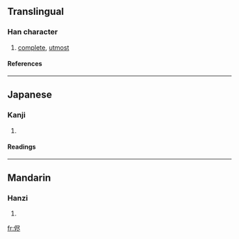 {{see|儘}}

==Translingual==
===Han character===
{{Han char|rn=9|rad=人|as=06|sn=8|four=|canj=人尸人卜 (OSOY)}}
# [[complete]], [[utmost]]
====References====
{{Han ref|kx=0102.291|hdz=10154.081|uh=4FAD|ud=20397}}
----
==Japanese==
===Kanji===
{{ja-kanji|grade=|rs=人06}}
# {{defn|Japanese}} 
====Readings====
{{ja-readings|on=[[じん]] (jin)|kun=[[ことごとく]] (kotogotoku), [[まま]] (mama)}}
----
==Mandarin==
===Hanzi===
{{cmn-hanzi|pin=[[jǐn]] ([[jin3]])|wg=chin<sup>3</sup>}}
# {{defn|Mandarin}}

[[fr:侭]]